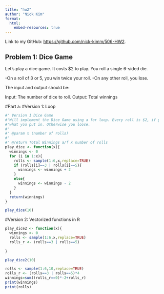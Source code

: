 ```yaml
---
title: "hw2"
author: "Nick Kim"
format:
  html:
    embed-resources: true
---
```


Link to my GitHub: <https://github.com/nick-kimm/506-HW2>.

## Problem 1: Dice Game

Let’s play a dice game. It costs $2 to play. You roll a single 6-sided die.

-On a roll of 3 or 5, you win twice your roll.
-On any other roll, you lose.

The input and output should be:

Input: The number of dice to roll.
Output: Total winnings

#Part a:
#Version 1: Loop
```r
#' Version 1 Dice Game
#'Will implement the Dice Game using a for loop. Every roll is $2, if you roll a 3 or a 5 you earn double
#'what you put in. Otherwise you loose.
#'
#' @param x (number of rolls)
#'
#' @return Total Winnings a/f x number of rolls
play_dice <- function(x){
  winnings <- 0
  for (i in 1:x){
    rolls <- sample(1:6,x,replace=TRUE)
    if (rolls[i]==3 | rolls[i]==5){
      winnings <- winnings + 2
    }
    else{
      winnings <- winnings - 2
    }
  }
  return(winnings)
}

play_dice(10)
```

#Version 2: Vectorized functions in R
```r
play_dice2 <- function(x){
  winnings <- 0
  rolls <- sample(1:6,x,replace=TRUE)
  rolls_r <- (rolls==3 | rolls==5)
  
}

play_dice2(10)
```

```r
rolls <- sample(1:6,10,replace=TRUE)
rolls_r <- (rolls==3 | rolls==5)*4
winnings=sum((rolls_r==0)*-2+rolls_r)
print(winnings)
print(rolls)
```
